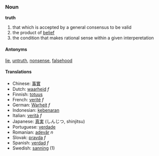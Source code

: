 ===Noun===
'''truth'''

#that which is accepted by a general consensus to be valid
#the product of [[belief]]
#the condition that makes rational sense within a given interperetation

====Antonyms====
[[lie]], [[untruth]], [[nonsense]], [[falsehood]]

====Translations====

*Chinese: [[事實]]
*Dutch: [[waarheid]] ''f''
*Finnish: [[totuus]]
*French: [[verité]] ''f''
*German: [[Warheit]] ''f''
*Indonesian: [[kebenaran]]
*Italian: [[verità]] ''f''
*Japanese: [[真実]] (しんじつ, shinjitsu)
*Portuguese: [[verdade]]
*Romanian: [[adevăr]] ''n''
*Slovak: [[pravda]] ''f''
*Spanish: [[verdad]] ''f''
*Swedish: [[sanning]] (1)